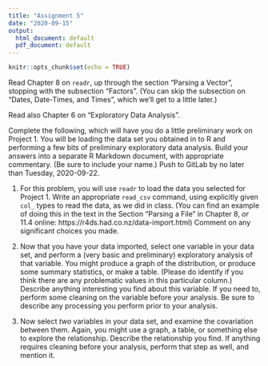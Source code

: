 ```yaml
---
title: "Assignment 5"
date: "2020-09-15"
output:
  html_document: default
  pdf_document: default
---
```


```r
knitr::opts_chunk$set(echo = TRUE)
```

Read Chapter 8 on `readr`, up through the section "Parsing a Vector", stopping with the subsection "Factors".  (You can skip the subsection on "Dates, Date-Times, and Times", which we'll get to a little later.)

Read also Chapter 6 on "Exploratory Data Analysis".

Complete the following, which will have you do a little preliminary work on Project 1. You will be loading the data set you obtained in to R and performing a few bits of preliminary exploratory data analysis.  Build your answers into a separate R Markdown document, with appropriate commentary. (Be sure to include your name.)  Push to GitLab by no later than Tuesday, 2020-09-22.

1.  For this problem, you will use `readr` to load the data you selected for Project 1.  Write an appropriate `read_csv` command, using explicitly given `col_` types to read the data, as we did in class. (You can find an example of doing this in the text in the Section "Parsing a File" in Chapter 8, *or* 11.4 online: https://r4ds.had.co.nz/data-import.html)
    Comment on any significant choices you made.

1.  Now that you have your data imported, select one variable in your data set, and perform a (very basic and preliminary) exploratory analysis of that variable.  You might produce a graph of the distribution, or produce some summary statistics, or make a table.  (Please do identify if you think there are any problematic values in this particular column.)
    Describe anything interesting you find about this variable.
    If you need to, perform some cleaning on the variable before your analysis. Be sure to describe any processing you perform prior to your analysis.

1.  Now select *two* variables in your data set, and examine the covariation between them. Again, you might use a graph, a table, or something else to explore the relationship.
     Describe the relationship you find.
     If anything requires cleaning before your analysis, perform that step as well, and mention it.
     